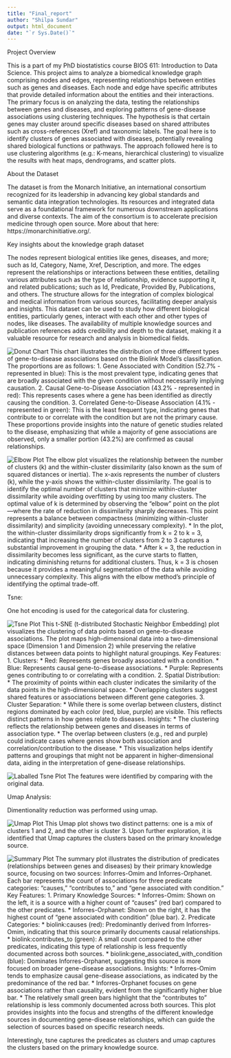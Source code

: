 ```yaml
---
title: "Final_report"
author: "Shilpa Sundar"
output: html_document
date: "`r Sys.Date()`"
---
```


Project Overview

This is a part of my PhD biostatistics course BIOS 611: Introduction to Data Science. This project aims to analyze a biomedical knowledge graph comprising nodes and edges, representing relationships between entities such as genes and diseases. Each node and edge have specific attributes that provide detailed information about the entities and their interactions. The primary focus is on analyzing the data, testing the relationships between genes and diseases, and exploring patterns of gene-disease associations using clustering techniques. The hypothesis is that certain genes may cluster around specific diseases based on shared attributes such as cross-references (Xref) and taxonomic labels. The goal here is to identify clusters of genes associated with diseases, potentially revealing shared biological functions or pathways. The approach followed here is to use clustering algorithms (e.g.: K-means, hierarchical clustering) to visualize the results with heat maps, dendrograms, and scatter plots.

About the Dataset

The dataset is from the Monarch Initiative, an international consortium recognized for its leadership in advancing key global standards and semantic data integration technologies. Its resources and integrated data serve as a foundational framework for numerous downstream applications and diverse contexts. The aim of the consortium is to accelerate precision medicine through open source. More about that here: https://monarchinitiative.org/.

Key insights about the knowledge graph dataset

The nodes represent biological entities like genes, diseases, and more; such as Id, Category, Name, Xref, Description, and more.
The edges represent the relationships or interactions between these entities, detailing various attributes such as the type of relationship, evidence supporting it, and related publications; such as Id, Predicate, Provided By, Publications, and others.
The structure allows for the integration of complex biological and medical information from various sources, facilitating deeper analysis and insights.
This dataset can be used to study how different biological entities, particularly genes, interact with each other and other types of nodes, like diseases.
The availability of multiple knowledge sources and publication references adds credibility and depth to the dataset, making it a valuable resource for research and analysis in biomedical fields.

![Donut Chart](figures/donut_chart.png){align="center"}
This chart illustrates the distribution of three different types of gene-to-disease associations based on the Biolink Model's classification. The proportions are as follows:
1. Gene Associated with Condition (52.7% - represented in blue): This is the most prevalent type, indicating genes that are broadly associated with the given condition without necessarily implying causation.
2. Causal Gene-to-Disease Association (43.2% - represented in red): This represents cases where a gene has been identified as directly causing the condition.
3. Correlated Gene-to-Disease Association (4.1% - represented in green): This is the least frequent type, indicating genes that contribute to or correlate with the condition but are not the primary cause.
These proportions provide insights into the nature of genetic studies related to the disease, emphasizing that while a majority of gene associations are observed, only a smaller portion (43.2%) are confirmed as causal relationships.

![Elbow Plot](figures/elbow_plot.png){align="center"}
The elbow plot visualizes the relationship between the number of clusters (k) and the within-cluster dissimilarity (also known as the sum of squared distances or inertia). The x-axis represents the number of clusters (k), while the y-axis shows the within-cluster dissimilarity. The goal is to identify the optimal number of clusters that minimize within-cluster dissimilarity while avoiding overfitting by using too many clusters.
The optimal value of k is determined by observing the "elbow" point on the plot—where the rate of reduction in dissimilarity sharply decreases. This point represents a balance between compactness (minimizing within-cluster dissimilarity) and simplicity (avoiding unnecessary complexity).
* In the plot, the within-cluster dissimilarity drops significantly from k = 2 to k = 3, indicating that increasing the number of clusters from 2 to 3 captures a substantial improvement in grouping the data.
* After k = 3, the reduction in dissimilarity becomes less significant, as the curve starts to flatten, indicating diminishing returns for additional clusters.
Thus, k = 3 is chosen because it provides a meaningful segmentation of the data while avoiding unnecessary complexity. This aligns with the elbow method's principle of identifying the optimal trade-off.

Tsne:

One hot encoding is used for the categorical data for clustering. 

![Tsne Plot](figures/tsne_plot.png){align="center"}
This t-SNE (t-distributed Stochastic Neighbor Embedding) plot visualizes the clustering of data points based on gene-to-disease associations. The plot maps high-dimensional data into a two-dimensional space (Dimension 1 and Dimension 2) while preserving the relative distances between data points to highlight natural groupings.
Key Features:
1. Clusters:
    * Red: Represents genes broadly associated with a condition.
    * Blue: Represents causal gene-to-disease associations.
    * Purple: Represents genes contributing to or correlating with a condition.
2. Spatial Distribution:
    * The proximity of points within each cluster indicates the similarity of the data points in the high-dimensional space.
    * Overlapping clusters suggest shared features or associations between different gene categories.
3. Cluster Separation:
    * While there is some overlap between clusters, distinct regions dominated by each color (red, blue, purple) are visible. This reflects distinct patterns in how genes relate to diseases.
Insights:
* The clustering reflects the relationship between genes and diseases in terms of association type.
* The overlap between clusters (e.g., red and purple) could indicate cases where genes show both association and correlation/contribution to the disease.
* This visualization helps identify patterns and groupings that might not be apparent in higher-dimensional data, aiding in the interpretation of gene-disease relationships.

![Laballed Tsne Plot](figures/labelled_tsne_plot.png){align="center"}
The features were identified by comparing with the original data.

Umap Analysis:

Dimentionality reduction was performed using umap. 

![Umap Plot](figures/umap_plot.png){align="center"}
This Umap plot shows two distinct patterns: one is a mix of clusters 1 and 2, and the other is cluster 3. Upon further exploration, it is identified that Umap captures the clusters based on the primary knowledge source.

![Summary Plot](figures/summary_plot.png){align="center"}
The summary plot illustrates the distribution of predicates (relationships between genes and diseases) by their primary knowledge source, focusing on two sources: Inforres-Omim and Inforres-Orphanet. Each bar represents the count of associations for three predicate categories: "causes," "contributes to," and "gene associated with condition."
Key Features:
1. Primary Knowledge Sources:
    * Inforres-Omim: Shown on the left, it is a source with a higher count of "causes" (red bar) compared to the other predicates.
    * Inforres-Orphanet: Shown on the right, it has the highest count of "gene associated with condition" (blue bar).
2. Predicate Categories:
    * biolink:causes (red): Predominantly derived from Inforres-Omim, indicating that this source primarily documents causal relationships.
    * biolink:contributes_to (green): A small count compared to the other predicates, indicating this type of relationship is less frequently documented across both sources.
    * biolink:gene_associated_with_condition (blue): Dominates Inforres-Orphanet, suggesting this source is more focused on broader gene-disease associations.
Insights:
* Inforres-Omim tends to emphasize causal gene-disease associations, as indicated by the predominance of the red bar.
* Inforres-Orphanet focuses on gene associations rather than causality, evident from the significantly higher blue bar.
* The relatively small green bars highlight that the "contributes to" relationship is less commonly documented across both sources.
This plot provides insights into the focus and strengths of the different knowledge sources in documenting gene-disease relationships, which can guide the selection of sources based on specific research needs.

Interestingly, tsne captures the predicates as clusters and umap captures the clusters based on the primary knowledge source. 




